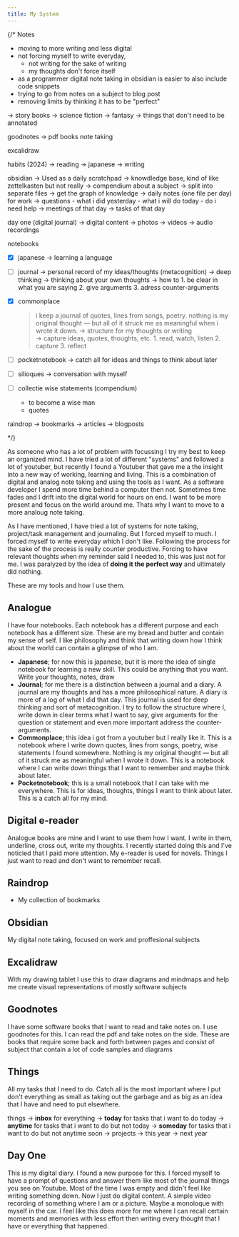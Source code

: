 ```yaml
---
title: My System
---
```



{/* Notes
- moving to more writing and less digital
- not forcing myself to write everyday,
  - not writing for the sake of writing
  - my thoughts don't force itself
- as a programmer digital note taking in obsidian is easier to also include code snippets
- trying to go from notes on a subject to blog post
- removing limits by thinking it has to be "perfect"

 -> story books
 -> science fiction 
 -> fantasy
 -> things that don't need to be annotated

goodnotes
 -> pdf books note taking

excalidraw

habits (2024)
 -> reading
 -> japanese
 -> writing


obsidian 
  -> Used as a daily scratchpad
  -> knowdledge base, kind of like zettelkasten but not really
    -> compendium about a subject
     -> split into separate files
     -> get the graph of knowledge
  -> daily notes (one file per day) for work
    -> questions
      - what i did yesterday 
      - what i will do today
      - do i need help
    -> meetings of that day
    -> tasks of that day

day one (digital journal)
 -> digital content
  -> photos
  -> videos
  -> audio recordings

notebooks
- [x] japanese
   -> learning a language
- [ ] journal 
    -> personal record of my ideas/thoughts (metacognition)
    -> deep thinking
    -> thinking about your own thoughts
    -> how to 
      1. be clear in what you are saying
      2. give arguments
      3. adress counter-arguments

- [x] commonplace
    > i keep a journal of quotes, lines from songs, poetry. nothing is my original thought — but all of it struck me as meaningful when i wrote it down.
    -> structure for my thoughts or writing  
    -> capture ideas, quotes, thoughts, etc.
      1. read, watch, listen
      2. capture
      3. reflect

- [ ] pocketnotebook
    -> catch all for ideas and things to think about later

- [ ] silioques
    -> conversation with myself

- [ ] collectie wise statements (compendium)
  - to become a wise man
  - quotes

raindrop
  -> bookmarks
  -> articles
  -> blogposts

*/}

As someone who has a lot of problem with focussing I try my best to keep an organized mind. I have tried a lot of different "systems" and followed a lot of youtuber, but recently I found a Youtuber that gave me a the insight into a new way of working, learning and living. This is a combination of digital and analog note taking and using the tools as I want. As a software developer I spend more time behind a computer then not. Sometimes time fades and I drift into the digital world for hours on end. I want to be more present and focus on the world around me. Thats why I want to move to a more analoug note taking.

As I have mentioned, I have tried a lot of systems for note taking, project/task management and journaling. But I forced myself to much. I forced myself to write everyday which I don't like. Following the process for the sake of the process is really counter productive. Forcing to have relevant thoughts when my reminder said I needed to, this was just not for me. I was paralyzed by the idea of __doing it the perfect way__ and ultimately did nothing. 

These are my tools and how I use them.

## Analogue
I have four notebooks. Each notebook has a different purpose and each notebook has a different size. These are my bread and butter and contain my sense of self. I like philosophy and think that writing down how I think about the world can contain a glimpse of who I am.

- **Japanese**; for now this is japanese, but it is more the idea of single notebook for learning a new skill. This could be anything that you want. Write your thoughts, notes, draw
- **Journal**; for me there is a distinction between a journal and a diary. A journal are my thoughts and has a more philosophical nature. A diary is more of a log of what I did that day. This journal is used for deep thinking and sort of metacognition. I try to follow the structure where I, write down in clear terms what I want to say, give arguments for the question or statement and even more important address the counter-arguments.
- **Commonplace**; this idea i got from a youtuber but I really like it. This is a notebook where I write down quotes, lines from songs, poetry, wise statements I found somewhere. Nothing is my original thought — but all of it struck me as meaningful when I wrote it down. This is a notebook where I can write down things that I want to remember and maybe think about later. 
- **Pocketnotebook**; this is a small notebook that I can take with me everywhere. This is for ideas, thoughts, things I want to think about later. This is a catch all for my mind.

## Digital e-reader
Analogue books are mine and I want to use them how I want. I write in them, underline, cross out, write my thoughts. I recently started doing this and I've noticied that I paid more attention. My e-reader is used for novels. Things I just want to read and don't want to remember recall.

## Raindrop

- My collection of bookmarks

## Obsidian
My digital note taking, focused on work and proffesional subjects

## Excalidraw
With my drawing tablet I use this to draw diagrams and mindmaps and help me create visual representations of mostly software subjects 

##  Goodnotes
I have some software books that I want to read and take notes on. I use goodnotes for this. I can read the pdf and take notes on the side. These are books that require some back and forth between pages and consist of subject that contain a lot of code samples and diagrams

## Things
All my tasks that I need to do. Catch all is the most important where I put don't everything as small as taking out the garbage and as big as an idea that I have and need to put elsewhere. 

things 
 -> **inbox** for everything
 -> **today** for tasks that i want to do today
 -> **anytime** for tasks that i want to do but not today
 -> **someday** for tasks that i want to do but not anytime soon
 -> projects
    -> this year
    -> next year
## Day One
This is my digital diary. I found a new purpose for this. I forced myself to have a prompt of questions and answer them like most of the journal things you see on Youtube. Most of the time I was empty and didn't feel like writing something down. Now I just do digital content. A simple video recording of something where I am or a picture. Maybe a monoloque with myself in the car. I feel like this does more for me where I can recall certain moments and memories with less effort then writing every thought that I have or everything that happened. 
